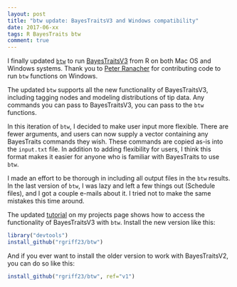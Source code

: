 ```yaml
---
layout: post
title: "btw update: BayesTraitsV3 and Windows compatibility"
date: 2017-06-xx
tags: R BayesTraits btw 
comment: true
---
```


I finally updated <a target="_blank" href="https://github.com/rgriff23/btw">`btw`</a> to run <a target="_blank" href="https://www.evolution.rdg.ac.uk/BayesTraits.html">BayesTraitsV3</a> from R on both Mac OS and Windows systems. Thank you to <a target="_blank" href="http://dk-giscience.zgis.net/index.php/37-website/256-ranacher-peter">Peter Ranacher</a> for contributing code to run `btw` functions on Windows. 

The updated `btw` supports all the new functionality of BayesTraitsV3, including tagging nodes and modeling distributions of tip data. Any commands you can pass to BayesTraitsV3, you can pass to the `btw` functions. 

In this iteration of `btw`, I decided to make user input more flexible. There are fewer arguments, and users can now supply a vector containing any BayesTraits commands they wish. These commands are copied as-is into the `input.txt` file. In addition to adding flexibility for users, I think this format makes it easier for anyone who is familiar with BayesTraits to use `btw`.

I made an effort to be thorough in including all output files in the `btw` results. In the last version of `btw`, I was lazy and left a few things out (Schedule files), and I got a couple e-mails about it. I tried not to make the same mistakes this time around.

The updated [tutorial](/projects/btw) on my projects page shows how to access the functionality of BayesTraitsV3 with `btw`. Install the new version like this:

```r
library("devtools")
install_github("rgriff23/btw")
```

And if you ever want to install the older version to work with BayesTraitsV2, you can do so like this:

```r
install_github("rgriff23/btw", ref="v1")
```


